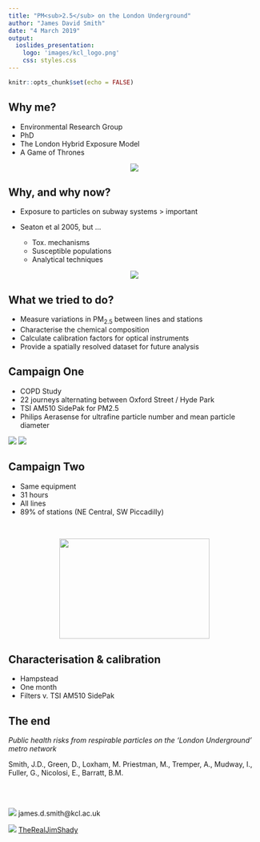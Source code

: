 ```yaml
---
title: "PM<sub>2.5</sub> on the London Underground"
author: "James David Smith"
date: "4 March 2019"
output: 
  ioslides_presentation:
    logo: 'images/kcl_logo.png'
    css: styles.css
---
```


```r
knitr::opts_chunk$set(echo = FALSE)
```

## Why me?

- Environmental Research Group
- PhD
- The London Hybrid Exposure Model
- A Game of Thrones

<p align="center"> 
<img src="images/white_walker.gif">
</p>
  
## Why, and why now?

- Exposure to particles on subway systems > important

- Seaton et al 2005, but ...
    - Tox. mechanisms
    - Susceptible populations
    - Analytical techniques
    
<p align="center"> 
<img src="images/seaton.png">
</p> 

## What we tried to do?

- Measure variations in PM<sub>2.5</sub> between lines and stations
- Characterise the chemical composition
- Calculate calibration factors for optical instruments
- Provide a spatially resolved dataset for future analysis

## Campaign One

- COPD Study 
- 22 journeys alternating between Oxford Street / Hyde Park
- TSI AM510 SidePak for PM2.5
- Philips Aerasense for ultrafine particle number and mean particle diameter

![](images/copd_hyde_park.png) ![](images/copd_oxford_street.jpg)

## Campaign Two

- Same equipment
- 31 hours
- All lines
- 89% of stations (NE Central, SW Piccadilly)

<br>
<p align="center">
<img src="images/london_underground.gif" height="200" width="300">
</p>

## Characterisation & calibration

- Hampstead
- One month
- Filters v. TSI AM510 SidePak

## The end

_Public health risks from respirable particles on the 'London Underground' metro network_

Smith, J.D., Green, D., Loxham, M. Priestman, M., Tremper, A., Mudway, I., Fuller, G., Nicolosi, E., Barratt, B.M.

<br>
<br>

![](images/email_logo.jpg) james.d.smith@kcl.ac.uk

![](images/twitter_logo.png) [TheRealJimShady](http://twitter.com/therealjimshady)

